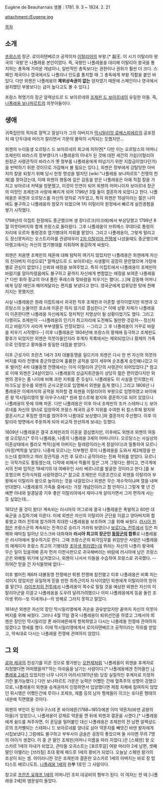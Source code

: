 Eugène de Beauharnais
생몰 : 1781. 9. 3 ~ 1824. 2. 21

attachment:/Eugene.jpg

[[목차]]

== 소개 ==
[[프랑스]]의 장군. 로이히텐베르크 공작이자 [[이탈리아]]의 부왕.[* 副王. 이 시기 이탈리아 왕국의 '국왕'은 나폴레옹 본인이었다. 즉, 국왕인 나폴레옹을 대리해 이탈리아 왕국을 통치하는 총독에 가까운 개념이나, 일반적인 총독보다는 권한이나 권위가 훨씬 더 크다. 스페인 제국이나 영국에서도 나폴리나 인도를 통치할 때 그 총독에게 부왕 직함을 붙인 바 있다. 다만 외젠은 나폴레옹의 '''제위상속권이 없는''' 양자였기 때문에 스페인이나 영국에서 설치했던 부왕보다는 급이 높다고도 볼 수 있다.]

프랑스 혁명기의 장군 알렉상드르 드 보아르네와 [[조제핀 드 보아르네]]의 유일한 아들. 즉, [[나폴레옹 보나파르트]]의 의붓아들이다.

== 생애 ==
귀족집안의 적자로 잘먹고 잘살다가 그의 아버지가 [[막시밀리앙 로베스피에르]]의 공포정치 때 단두대에 머리가 잘리면서 가문의 몰락이 시작되는 듯했지만...

외젠의 누이동생 오르탕스 드 보아르네의 회고에 의하면[* 다만 이는 오르탕스의 어머니 조제핀이 바라스의 정부였다가 나폴레옹의 아내가 된 것에 대한 세간의 가쉽(이탈리아 원정군 사령관직이 바라스가 옛 정부를 나폴레옹에게 떠넘기기 위한 지참금이었다던가)을 반박하기 위한 것이므로 가감해서 볼 필요는 있다.], 외젠은 정부에게 강탈당한 아버지의 칼을 되찾기 위해 당시 한창 명성을 떨치던 [wiki:"나폴레옹 보나파르트" 전쟁의 천재]를 찾아갔는데, 이때 외젠의 행동에 깊은 감동을 받은 나폴레옹은 아예 직접 칼을 가지고 보아르네 저택을 방문했고, 이것이 인연이 되어 외젠의 어머니이자 보아르네 장군의 미망인 조제핀과 사랑에 빠지게 되어 1796년 3월 둘이 결혼하게 되었다고 한다. 나폴레옹은 외젠과 오르탕스를 자신의 양자로 거두었고, 특히 외젠은 15살이라는 젊은 나이에도 불구하고 나폴레옹의 참모가 되었으며 1차 이탈리아 원정에서 빠르게 실전경험을 쌓기 시작했다.

1798년의 이집트 원정에도 종군했으며 생 장다르크(아크레)에서 부상당했고 1799년 8월 의붓아버지와 함께 프랑스로 돌아왔다. 그후 나폴레옹이 브뤼메스 쿠데타로 통령의 자리에 오르자 통령경호 엽기병대의 지휘를 맡았다. 그리고 나폴레옹이, 그렇게 털리고도 정신못차리는 오스트리아를 관광태우러 [[2차 이탈리아 전쟁]]에 나섰을때도 종군했으며 마랭고에서는 자신의 엽기병대를 지휘하며 용감하게 싸웠다. 

외젠은 처음엔 조제핀의 재혼에 대해 탐탁히 여기지 않았지만 나폴레옹은 외젠에게 자신의 친아버지 이상으로[* 알렉상드르 드 보아르네는 사생활이 굉장히 문란했으며 가정에 별로 관심이 없었다.] 신뢰와 애정을 보여주었고. 특히 이집트에서 나폴레옹이 조제핀의 바람기를 알아차렸음에도 불구하고 끝까지 자신에게 변함없는 애정을 보여준 나폴레옹[* 다만 휘하 장교의 아내 폴린 푸레스와 맞바람을 피우기는 했다(...).]에 감동해 어머니에게 당장 애인과 해어져달라는 편지를 보냈다고 한다. 영국군에게 압류당한 탓에 전해지지는 못했지만.

사실 나폴레옹은 원래 이집트에서 귀국한 직후 조제핀과 이혼할 생각이였지만 외젠과 오르탕스의 눈물어린 호소에 이혼은 하지 않기로 결심한다.[* 이때 상황 자체가 나폴레옹이 이혼한다면 나폴레옹 자신에게도 정치적인 치명상이 될 상황이었기도 했다. 그리고 다행히도 조제핀이 --나폴레옹의 인기가 최고자리에 도전해도 될만한 것같자-- 정신차리고 바람기가 사라져 부부생활도 안정되었다. --그리고 그 후 나폴레옹이 거꾸로 바람을 피우기 시작했다--] 이후 나폴레옹은 1804년에 프랑스의 황제에 등극하고 조제핀도 황후가 되었지만 외젠은 의붓아들인지라 후계자 목록에서는 제외되었으나 황제의 가족으로 인정받고 황자들과 동일한 대접을 받았다. 

이후 근성가이 프란츠 1세가 3차 대불동맹을 일으키자 외젠은 다시 한 번 자신의 의붓아버지를 따라 전쟁에 종군하였으며 훌륭한 공적을 많이 세우며 순조롭게 승진해나갔고 이후 벌어진 4차 대불동맹 전쟁에서는 이미 이탈리아 군단의 사령관이 되어있었다.[* 참고로 이때 외젠은 24살이었다. 나폴레옹의 상급지휘관들이 상당히 젊은 편이였다지만 외젠의 경우는 좀 나이에 비해 과한 지위를 준 듯싶다. 나폴레옹도 이 사실을 인지했는지 마크도날 원수를 외젠의 군사고문으로 임명해서 외젠을 돕게 했다.] 그리고 1806년 나폴레옹은 이제까지의 공적을 치하할 겸 외젠을 이탈리아의 부왕으로 임명하였고 바이에른 왕 막시밀리앵의 딸 아우구스테[* 원래 칼스루헤 왕자와 결혼하기로 되어 있었으나 나폴레옹의 뜻에 의해 파혼. 다만 나폴레옹은 이후 아내 조제핀의 조카 스테파니 드 보아르네를 자신의 양녀로 입양하여 프랑스 제국의 공주 지위를 수여한 뒤 칼스루헤 왕자와 결혼시키고 푸짐한 영지를 얹어주어 나름대로 보상했다.]와 결혼까지 주선했다. 이후 이탈리아 방면에서 주둔하게 되어 비교적 한산하게 보내는 듯했다.

1809년 나폴레옹은 결국 조제핀과의 이혼을 결심했지만, 이후에도 외젠과 외젠의 여동생 오르탕스[* 루이 나폴레옹, 나중의 나폴레옹 3세의 어머니이다. 오르탕스는 사실상의 이혼상태에서 플라오 백작(실제 아버지는 탈레랑이라는게 정설이다)과 밀통하여 모르니 (자칭)백작을 낳았다. 나중에 모르니는 이부형인 루이 나폴레옹을 도와서 제2제정을 만드는데 참여하고 여러 장관직을 거친 후 모르니 공작이라는 진짜 작위를 받았다. 모르니는 극작가로도 활동했는데, 다작에 비해서 작품의 질은 그저 그렇다는 평이고, 연극계에서의 진짜 업적은 19세기의 대 여배우인 사라 베르나르를 발굴한 것이라고 한다.]를 보호했으며 친자식처럼 사랑하였다.[* 참고로 조제핀은 이혼조건으로 외젠을 이탈리아 부왕에서 이탈리아 왕으로 높이라는 것을 내걸었으나 외젠은 무슨 개수작이냐며 열을 내며 반대했다. 나폴레옹의 가족들 중에서는 가장 개념인이라고 할 만하다.] 그렇게 몇 년 간 예쁜 아내와 알콩달콩 기후 좋은 이탈리아에서 재미나게 살아가면서 그저 편하게 사는 듯 싶었는데...

1812년 올 것이 왔다! 계속되는 러시아의 어그로에 결국 나폴레옹은 폭발하고 60만 대육군을 소집하기에 이른다. 이에 외젠은 자신의 이탈리아 군단을 이끌고 양아버지와 합류했고 여러 전투에 참가하여 최대한 나폴레옹을 보조하며 그를 위해 싸웠다. [[러시아 원정]]은 프랑스군의 계속되는 진격으로 승리가 가까워 보였으나 [[보로디노 전투]]에서 입은 피해와 때마침 일어난 모스크바 대화재와 '''러시아 최고의 장군인 [[동장군]]의 합류'''로 나폴레옹은 러시아에서 철수하기로 한다. 그때 프랑스군의 퇴각임무를 위임받은 사람은 나폴레옹의 매제이자 프랑스 최고의 기병대장 [[조아생 뮈라]]였는데 뮈라는 자신의 나폴리 왕국에 무슨 일이 있을까봐 혼자 먼저 이판사판으로 귀국해버리는 바람에 러시아에 남은 프랑스군은 와해될 위기에 남겨졌으나, 외젠이 나서서 이들을 수습하여 프랑스로 귀국했다. --하여간 믿을 건 자식들밖에 없다-- 

이후 벌어진 제6차 대불동맹 전쟁에선 뤼첸 전쟁에 참전했고 이후 나폴레옹은 비록 피는 섞이지 않았지만 유일하게 믿을 만한 최측근이자 자식이였던 외젠에게 이탈리아의 방어를 맡긴다. [[라이프치히 전투]]에서 나폴레옹이 쪽수로 밀릴 것을 예상한 외젠은 자신의 이탈리아군을 이끌고 나폴레옹을 도우려 달려가려했으나 이미 나폴레옹에게 등을 돌린 조아생 뮈라--또 이새킈냐--의 방해로 그러지 못하고 말았다. 

1814년 외젠은 자신의 장인 막시밀리앵에게 귀순을 권유받았지만 끝까지 자신의 의붓아버지를 위해 싸웠다. 그러나 4월 11일 결국 나폴레옹이 퇴위선언을 하였고 그제서야 외젠은 장인인 막시밀리앙 폰 바이에른에게 항복하였고 다시는 나폴레옹 전쟁에 관여하지 않겠다고 맹세를 했다. 이때 막시밀리앵에게서 로이히텐베르크 공작이라는 작위를 받았고, 약속대로 다시는 나폴레옹 전쟁에 관여하지 않았다.

== 그 외 ==
[[로마 제국]]의 전성기를 이끈 것으로 평가받는 [[오현제]]처럼 '나폴레옹이 외젠을 후계자로 지정했다면 어떠했을까?'하는 아쉬움을 남기는 사람이다.[* 나폴레옹에겐 친아들인 [[나폴레옹 2세]]가 있었지만 너무 나이가 어려서(1811년생) 당장 실질적인 후계자로 지정하기란 불가능했다.] 다만 보나파르트 가문은 능력은 어쨌든 간에 혈족주의 성향이 강했으므로, 나폴레옹이 외젠을 승계권까지 인정하면서 입양했다면 제정 자체에 참여하지 않았던 뤼시앵은 어쨌든간에 루이나 조제프, 제롬 등의 남자 형제들이 이끄는 또다른 형태의 내분에 직면했을 것이다.

외젠의 부인이 된 아우구스테 폰 바이에른(1788~1851)에겐 이미 약혼자(바덴 공왕의 아들)가 있었으나, 나폴레옹이 강제로 약혼을 깬 뒤에 외젠과 결혼을 시켰다.[* 나폴레옹에게 쉴드를 쳐주자면, 이 혼담을 밀어붙인 대신 나폴레옹은 조제핀의 전 남편 알렉상드르의 조카뻘되는 스테파니 드 보아르네를 양녀로 삼아 약혼자를 빼앗긴 바덴 왕자에게 시집보냈다.] 그럼에도 불구하고 부부사이 금슬은 굉장히 좋았으며 둘 사이엔 무려 7명의 아이가 생겼다. 이 중 큰 딸인 조제핀(어머니 이름을 따라 지었다.)은 [스웨덴] 왕 오스카르 1세의 아내가 되었고, 큰아들 오귀스트는 [포르투갈] 여왕 마리아 2세 남편, 셋째딸인 아멜리는 [브라질] 초대 황제 페드루 1세의 황비가 되었다. 오늘날 스웨덴 왕가의 조상이 되는 셈. 아이러니한 것은 조제핀과 결혼한 오스카르 1세의 아버지는 바로 장 밥티스트 베르나도트. [[나폴레옹 1세]]의 원'''쑤''' 1호인 그 사람이다. 

참고로 [[프란츠 요제프 1세]]의 어머니인 조피 대공비의 형부가 된다. 이 여자는 한 때 [나폴레옹 2세]와 염문설이 돌았다.
